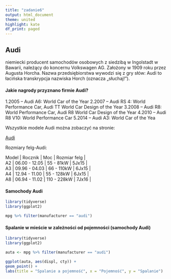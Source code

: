 ```yaml
---
title: "zadanie6"
output: html_document
theme: united
highlight: kate
df_print: paged
---
```



## Audi
  
niemiecki producent samochodów osobowych z siedzibą w Ingolstadt w Bawarii, należący do 
koncernu Volkswagen AG. Założony w 1909 roku przez Augusta Horcha. Nazwa przedsiębiorstwa wywodzi 
się z gry słów: Audi to łacińska transkrypcja nazwiska Horch (oznacza „słuchaj!”).

#### Jakie nagrody przyznano firmie Audi?

1.2005 – Audi A6: World Car of the Year
2.2007 – Audi RS 4: World Performance Car, Audi TT World Car Design of the Year
3.2008 – Audi R8: World Performance Car, Audi R8 World Car Design of the Year
4.2010 – Audi R8 V10: World Performance Car
5.2014 – Audi A3: World Car of the Yea

Wszystkie modele Audi można zobaczyć na stronie:

[Audi](http://https://www.audi.com/en.html/)

Rozmiary felg-Audi:

| Model | Rocznik | Moc | Rozmiar felg |
| A2 | 06.00 - 12.05 | 55 - 81kW | 5Jx15 |
| A3 | 09.96 - 04.03 | 66 - 110kW | 6Jx15 |
| A4 | 12.94 - 11.00 | 55 - 128kW | 6Jx15 |
| A8 | 06.94 - 11.02 | 110 - 228kW | 7Jx16 |


  
#### Samochody Audi
```r
library(tidyverse)
library(ggplot2)

mpg %>% filter(manufacturer == "audi")
```

#### Spalanie w mieście w zależności od pojemności (samochody Audi)
```r
library(tidyverse)
library(ggplot2)

auta <- mpg %>% filter(manufacturer == "audi")

ggplot(auta, aes(displ, cty)) + 
geom_point() +
labs(title = "Spalanie a pojemność", x = "Pojemność", y = "Spalanie")
```
